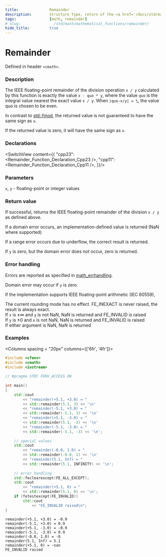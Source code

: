 ```yaml
---
title:              Remainder
description:        Structure type, return of the <a href='/docs/std/math/mathematical_functions/div'><code>std::div</code></a> function
tags:               [math, remainder]
# slug:               /std/math/mathematical_functions/remainder/
hide_title:         true
---
```




# Remainder

Defined in header `<cmath>`.

### Description

The IEEE floating-point remainder of the division operation `x / y` calculated by this function is exactly the value `x - quo * y`, where the value `quo` is the integral value nearest the exact value `x / y`. When `|quo-x/y| = ½`, the value quo is chosen to be even.

In contrast to [std::fmod](/docs/std/math/mathematical_functions/fmod/), the returned value is not guaranteed to have the same sign as `x`.

If the returned value is zero, it will have the same sign as `x`.

### Declarations 

<SwitchView content={{
    "cpp23": <Remainder_Function_Declaration_Cpp23  />,
    "cpp11": <Remainder_Function_Declaration_Cpp11  />,
}}/>


### Parameters

`x`, `y` - floating-point or integer values

### Return value

If successful, returns the IEEE floating-point remainder of the division `x / y` as defined above.

If a domain error occurs, an implementation-defined value is returned (NaN where supported)

If a range error occurs due to underflow, the correct result is returned.

If `y` is zero, but the domain error does not occur, zero is returned.

### Error handling

Errors are reported as specified in <a href='/docs/std/math/math_errhandling'>math_errhandling</a>.

Domain error may occur if `y` is zero.

If the implementation supports IEEE floating-point arithmetic (IEC 60559),

The current rounding mode has no effect.
FE_INEXACT is never raised, the result is always exact.<br/>
If `x` is ±∞ and `y` is not NaN, NaN is returned and FE_INVALID is raised<br/>
If `y` is ±0 and `x` is not NaN, NaN is returned and FE_INVALID is raised<br/>
If either argument is NaN, NaN is returned

### Examples

<Columns spacing = "20px" columns={['6fr', '4fr']}>
<div>

```cpp
#include <cfenv>
#include <cmath>
#include <iostream>
 
// #pragma STDC FENV_ACCESS ON
 
int main()
{
    std::cout 
        << "remainder(+5.1, +3.0) = " 
        << std::remainder(5.1, 3) << '\n'
        << "remainder(-5.1, +3.0) = " 
        << std::remainder(-5.1, 3) << '\n'
        << "remainder(+5.1, -3.0) = " 
        << std::remainder(5.1, -3) << '\n'
        << "remainder(-5.1, -3.0) = " 
        << std::remainder(-5.1, -3) << '\n';
 
    // special values
    std::cout 
        << "remainder(-0.0, 1.0) = " 
        << std::remainder(-0.0, 1) << '\n'
        << "remainder(5.1, Inf) = " 
        << std::remainder(5.1, INFINITY) << '\n';
 
    // error handling
    std::feclearexcept(FE_ALL_EXCEPT);
    std::cout 
        << "remainder(+5.1, 0) = " 
        << std::remainder(5.1, 0) << '\n';
    if (fetestexcept(FE_INVALID))
        std::cout 
            << "FE_INVALID raised\n";
}
```

</div>


<div>

```plaintext title="Possible Result"
remainder(+5.1, +3.0) = -0.9
remainder(-5.1, +3.0) = 0.9
remainder(+5.1, -3.0) = -0.9
remainder(-5.1, -3.0) = 0.9
remainder(-0.0, 1.0) = -0
remainder(5.1, Inf) = 5.1
remainder(+5.1, 0) = -nan
FE_INVALID raised
```


</div>
</Columns>